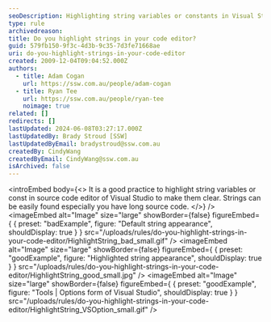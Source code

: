 ```yaml
---
seoDescription: Highlighting string variables or constants in Visual Studio code editors helps developers quickly locate and distinguish strings from other code elements.
type: rule
archivedreason:
title: Do you highlight strings in your code editor?
guid: 579fb150-9f3c-4d3b-9c35-7d3fe71668ae
uri: do-you-highlight-strings-in-your-code-editor
created: 2009-12-04T09:04:52.000Z
authors:
  - title: Adam Cogan
    url: https://ssw.com.au/people/adam-cogan
  - title: Ryan Tee
    url: https://ssw.com.au/people/ryan-tee
    noimage: true
related: []
redirects: []
lastUpdated: 2024-06-08T03:27:17.000Z
lastUpdatedBy: Brady Stroud [SSW]
lastUpdatedByEmail: bradystroud@ssw.com.au
createdBy: CindyWang
createdByEmail: CindyWang@ssw.com.au
isArchived: false
---
```


<introEmbed
  body={<>
It is a good practice to highlight string variables or const in source code editor of Visual Studio to make them clear. Strings can be easily found especially you have long source code.
  </>}
/>
<imageEmbed
  alt="Image"
  size="large"
  showBorder={false}
  figureEmbed={ {
    preset: "badExample",
    figure: "Default string appearance",
    shouldDisplay: true
  } }
  src="/uploads/rules/do-you-highlight-strings-in-your-code-editor/HighlightString_bad_small.gif"
/>
<imageEmbed
  alt="Image"
  size="large"
  showBorder={false}
  figureEmbed={ {
    preset: "goodExample",
    figure: "Highlighted string appearance",
    shouldDisplay: true
  } }
  src="/uploads/rules/do-you-highlight-strings-in-your-code-editor/HighlightString_good_small.jpg"
/>
<imageEmbed
  alt="Image"
  size="large"
  showBorder={false}
  figureEmbed={ {
    preset: "goodExample",
    figure: "Tools | Options form of Visual Studio",
    shouldDisplay: true
  } }
  src="/uploads/rules/do-you-highlight-strings-in-your-code-editor/HighlightString_VSOption_small.gif"
/>
